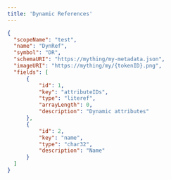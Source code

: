 ```yaml
---
title: 'Dynamic References'
---
```


```json
{
  "scopeName": "test",
  "name": "DynRef",
  "symbol": "DR",
  "schemaURI": "https://mything/my-metadata.json",
  "imageURI": "https://mything/my/{tokenID}.png",
  "fields": [
      {
          "id": 1,
          "key": "attributeIDs",
          "type": "literef",
          "arrayLength": 0,
          "description": "Dynamic attributes"
      },
      {
          "id": 2,
          "key": "name",
          "type": "char32",
          "description": "Name"
      }
  ]
}
```
